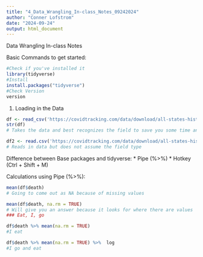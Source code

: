 ```yaml
---
title: "4_Data_Wrangling_In-class_Notes_09242024"
author: "Conner Lofstrom"
date: "2024-09-24"
output: html_document
---
```

Data Wrangling In-class Notes

Basic Commands to get started: 

```r
#Check if you've installed it
library(tidyverse)
#Install
install.packages("tidyverse")
#Check Version
version
```
1. Loading in the Data
```r
df <- read_csv('https://covidtracking.com/data/download/all-states-history.csv')
str(df)
# Takes the data and best recognizes the field to save you some time and also faster than read.csv(), more organized

df2 <- read.csv('https://covidtracking.com/data/download/all-states-history.csv')
# Reads in data but does not assume the field type
```
Difference between Base packages and tidyverse:
* Pipe (%>%)
* Hotkey (Ctrl + Shift + M)


Calculations using Pipe (%>%):
```r
mean(df$death) 
# Going to come out as NA because of missing values

mean(df$death, na.rm = TRUE) 
# Will give you an answer because it looks for where there are values
### Eat, I, go

df$death %>% mean(na.rm = TRUE)
#I eat 

df$death %>% mean(na.rm = TRUE) %>%  log
#I go and eat
```



